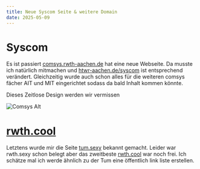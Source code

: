 ```yaml
---
title: Neue Syscom Seite & weitere Domain
date: 2025-05-09
---
```


# Syscom

Es ist passiert [comsys.rwth-aachen.de](https://comsys.rwth-aachen.de) hat eine neue Webseite. 
Da musste ich natürlich mitmachen und [htwr-aachen.de/syscom](https://htwr-aachen.de/syscom) ist entsprechend verändert. Gleichzeitig wurde auch schon alles für die weiteren comsys fächer AIT und MIT eingerichtet sodass da bald Inhalt kommen könnte.

Dieses Zeitlose Design werden wir vermissen

![Comsys Alt](/other/blog/04/comsys_alt.png)


# [rwth.cool](rwth.cool)
Letztens wurde mir die Seite [tum.sexy](https://tum.sexy) bekannt gemacht. Leider war rwth.sexy schon belegt aber das zweitbeste [rwth.cool](https://rwth.cool) war noch frei. 
Ich schätze mal ich werde ähnlich zu der Tum eine öffentlich link liste erstellen.
